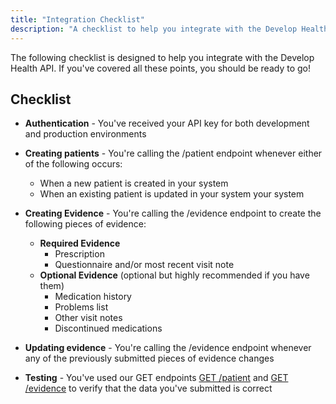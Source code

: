 ```yaml
---
title: "Integration Checklist"
description: "A checklist to help you integrate with the Develop Health API"
---
```


The following checklist is designed to help you integrate with the Develop Health API. If you've covered all these points, you should be ready to go!

## Checklist

- **Authentication** - You've received your API key for both development and production environments

- **Creating patients** - You're calling the /patient endpoint whenever either of the following occurs:

  - When a new patient is created in your system
  - When an existing patient is updated in your system your system

- **Creating Evidence** - You're calling the /evidence endpoint to create the following pieces of evidence:

  - **Required Evidence**
    - Prescription
    - Questionnaire and/or most recent visit note
  - **Optional Evidence** (optional but highly recommended if you have them)
    - Medication history
    - Problems list
    - Other visit notes
    - Discontinued medications

- **Updating evidence** - You're calling the /evidence endpoint whenever any of the previously submitted pieces of evidence changes

- **Testing** - You've used our GET endpoints [GET /patient](/api-reference/patient/get-patient) and [GET /evidence](/api-reference/evidence/get-evidence) to verify that the data you've submitted is correct
